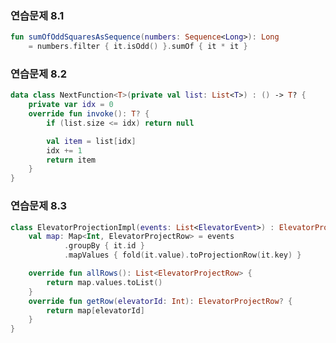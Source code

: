 ### 연습문제 8.1

```kotlin
fun sumOfOddSquaresAsSequence(numbers: Sequence<Long>): Long 
    = numbers.filter { it.isOdd() }.sumOf { it * it }
```



### 연습문제 8.2

```kotlin
data class NextFunction<T>(private val list: List<T>) : () -> T? {
    private var idx = 0
    override fun invoke(): T? {
        if (list.size <= idx) return null

        val item = list[idx]
        idx += 1
        return item
    }
}
```


### 연습문제 8.3

```kotlin
class ElevatorProjectionImpl(events: List<ElevatorEvent>) : ElevatorProjection {
    val map: Map<Int, ElevatorProjectRow> = events
            .groupBy { it.id }
            .mapValues { fold(it.value).toProjectionRow(it.key) }

    override fun allRows(): List<ElevatorProjectRow> {
        return map.values.toList()
    }
    override fun getRow(elevatorId: Int): ElevatorProjectRow? {
        return map[elevatorId]
    }
}
```